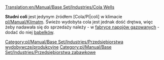 [[Translation:en/Manual/Base Set/Industries/Cola Wells]]

{{pl/Manual/Base Set/Industries/Przedsiębiorstwa|image=en/Manual/Base Set/Industries/ColaWells.png
|name=Studnia coli
|climates=[[pl/Manual/Klimat]]
|accepts=Nic
|produces=[[pl/Manual/Base Set/Cargos/Cola|Cola]]
}}

'''Studni coli''' jest jedynym źródłem [Cola/Pl|coli] w klimacie [[pl/Manual/Klimat]]m. Świeżo wydobyta cola jest jednak dość drętwa, więc żeby nadawała się do sprzedaży należy - w [[pl/Manual/Base Set/Industries/Fabryka napojów gazowanych|fabryce napojów gazowanych]] - dodać do niej [[pl/Manual/Base Set/Cargos/Bąbelki|bąbelków]].

{{pl/Manual/Base Set/Industries/Navbox Industries}}

[[Category:pl/Manual/Base Set/Industries/Przedsiębiorstwa wydobywcze/produkcyjne]]
[[Category:pl/Manual/Base Set/Industries/Przedsiębiorstwa zabawkowe]]